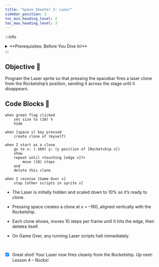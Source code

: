 ```yaml
---
title: "Space Shooter 3: Laser"
sidebar_position: 3
toc_min_heading_level: 2
toc_max_heading_level: 3
---
```


:::info
<details style={{border:'none'}}>
    <summary>**Prerequisites: Before You Dive In!**</summary>

- You have completed **Setup**, **Space Shooter 1 – Importing Assets**, and **Space Shooter 2 – Rocketship**.  
- Your **Laser** sprite is imported, hidden, and selected.  
- You know where to find the **Events**, **Motion**, **Control**, and **Looks** blocks.  
</details>
:::

## Objective 🧐

Program the Laser sprite so that pressing the spacebar fires a laser clone from the Rocketship’s position, sending it across the stage until it disappears.

## Code Blocks 🧱
```scratch
when green flag clicked
    set size to (10) %
    hide

when [space v] key pressed
    create clone of (myself)

when I start as a clone
    go to x: (-160) y: (y position of [Rocketship v])
    show
    repeat until <touching [edge v]?>
        move (10) steps
    end
    delete this clone

when I receive [Game Over v]
    stop [other scripts in sprite v]
```
- The Laser is initially hidden and scaled down to 10% so it’s ready to clone.

- Pressing space creates a clone at x = –160, aligned vertically with the Rocketship.

- Each clone shows, moves 10 steps per frame until it hits the edge, then deletes itself.

- On Game Over, any running Laser scripts halt immediately.

<br />

- [x] Great shot! Your Laser now fires cleanly from the Rocketship. Up next: Lesson 4 – Rocks!